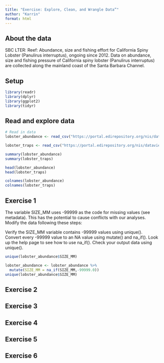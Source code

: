 ```yaml
---
title: "Exercise: Explore, Clean, and Wrangle Data”"
author: "Karrin"
format: html
---
```


## About the data

SBC LTER: Reef: Abundance, size and fishing effort for California Spiny Lobster (Panulirus interruptus), ongoing since 2012.  Data on abundance, size and fishing pressure of California spiny lobster (Panulirus interruptus) are collected along the mainland coast of the Santa Barbara Channel.

## Setup

```r
library(readr)
library(dplyr)
library(ggplot2)
library(tidyr)
```


## Read and explore data


```r
# Read in data
lobster_abundance <- read_csv("https://portal.edirepository.org/nis/dataviewer?packageid=knb-lter-sbc.77.8&entityid=f32823fba432f58f66c06b589b7efac6")

lobster_traps <- read_csv("https://portal.edirepository.org/nis/dataviewer?packageid=knb-lter-sbc.77.8&entityid=66dd61c75bda17c23a3bce458c56ed84")
```

```r
summary(lobster_abundance)
summary(lobster_traps)
```


```r
head(lobster_abundance)
head(lobster_traps)
```

```r
colnames(lobster_abundance)
colnames(lobster_traps)
```


## Exercise 1

The variable SIZE_MM uses -99999 as the code for missing values (see metadata). This has the potential to cause conflicts with our analyses. Modify the data following these steps:

Verify the SIZE_MM variable contains -99999 values using unique().
Convert every -99999 value to an NA value using mutate() and na_if(). Look up the help page to see how to use na_if().
Check your output data using unique().

```r
unique(lobster_abundance$SIZE_MM)
```

```r
lobster_abundance <- lobster_abundance %>%   
  mutate(SIZE_MM = na_if(SIZE_MM,-99999.0))
unique(lobster_abundance$SIZE_MM)
```

## Exercise 2 




## Exercise 3 

## Exercise 4 

## Exercise 5 

## Exercise 6 